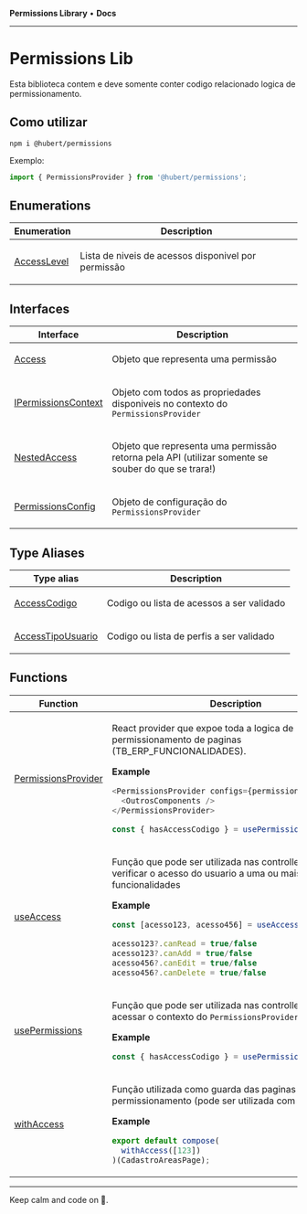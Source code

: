 
<Meta title="Libs/Permissions/Overview" />

**Permissions Library** • **Docs**

***

# Permissions Lib

Esta biblioteca contem e deve somente conter codigo relacionado logica de permissionamento.

## Como utilizar

```
npm i @hubert/permissions
```

Exemplo:

```javascript
import { PermissionsProvider } from '@hubert/permissions';
```

## Enumerations

<table>
<thead>
<tr>
<th>Enumeration</th>
<th>Description</th>
</tr>
</thead>
<tbody>
<tr>
<td>

[AccessLevel](/?path=/docs/libs-permissions-enumerations-accesslevel)

</td>
<td>

Lista de niveis de acessos disponivel por permissão

</td>
</tr>
</tbody>
</table>

## Interfaces

<table>
<thead>
<tr>
<th>Interface</th>
<th>Description</th>
</tr>
</thead>
<tbody>
<tr>
<td>

[Access](/?path=/docs/libs-permissions-interfaces-access)

</td>
<td>

Objeto que representa uma permissão

</td>
</tr>
<tr>
<td>

[IPermissionsContext](/?path=/docs/libs-permissions-interfaces-ipermissionscontext)

</td>
<td>

Objeto com todos as propriedades disponiveis no contexto do `PermissionsProvider`

</td>
</tr>
<tr>
<td>

[NestedAccess](/?path=/docs/libs-permissions-interfaces-nestedaccess)

</td>
<td>

Objeto que representa uma permissão retorna pela API (utilizar somente se souber do que se trara!)

</td>
</tr>
<tr>
<td>

[PermissionsConfig](/?path=/docs/libs-permissions-interfaces-permissionsconfig)

</td>
<td>

Objeto de configuração do `PermissionsProvider`

</td>
</tr>
</tbody>
</table>

## Type Aliases

<table>
<thead>
<tr>
<th>Type alias</th>
<th>Description</th>
</tr>
</thead>
<tbody>
<tr>
<td>

[AccessCodigo](/?path=/docs/libs-permissions-type-aliases-accesscodigo)

</td>
<td>

Codigo ou lista de acessos a ser validado

</td>
</tr>
<tr>
<td>

[AccessTipoUsuario](/?path=/docs/libs-permissions-type-aliases-accesstipousuario)

</td>
<td>

Codigo ou lista de perfis a ser validado

</td>
</tr>
</tbody>
</table>

## Functions

<table>
<thead>
<tr>
<th>Function</th>
<th>Description</th>
</tr>
</thead>
<tbody>
<tr>
<td>

[PermissionsProvider](/?path=/docs/libs-permissions-functions-permissionsprovider)

</td>
<td>

React provider que expoe toda a logica de permissionamento de paginas (TB_ERP_FUNCIONALIDADES).

**Example**

```ts
<PermissionsProvider configs={permissionsConfig}>
  <OutrosComponents />
</PermissionsProvider>

const { hasAccessCodigo } = usePermissions();
```

</td>
</tr>
<tr>
<td>

[useAccess](/?path=/docs/libs-permissions-functions-useaccess)

</td>
<td>

Função que pode ser utilizada nas controllers para verificar o acesso do usuario a uma ou mais funcionalidades

**Example**

```ts
const [acesso123, acesso456] = useAccess([123, 456]);

acesso123?.canRead = true/false
acesso123?.canAdd = true/false
acesso456?.canEdit = true/false
acesso456?.canDelete = true/false
```

</td>
</tr>
<tr>
<td>

[usePermissions](/?path=/docs/libs-permissions-functions-usepermissions)

</td>
<td>

Função que pode ser utilizada nas controllers/pages para acessar o contexto do `PermissionsProvider`

**Example**

```ts
const { hasAccessCodigo } = usePermissions();
```

</td>
</tr>
<tr>
<td>

[withAccess](/?path=/docs/libs-permissions-functions-withaccess)

</td>
<td>

Função utilizada como guarda das paginas que requerem permissionamento (pode ser utilizada com composition)

**Example**

```ts
export default compose(
  withAccess([123])
)(CadastroAreasPage);
```

</td>
</tr>
</tbody>
</table>


***

Keep calm and code on 🤘.